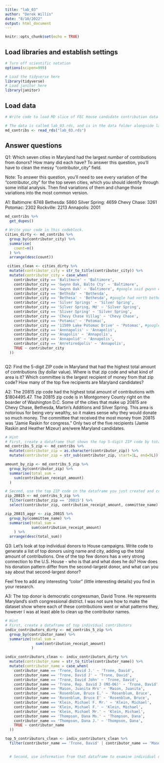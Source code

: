 ```yaml
---
title: "lab_03"
author: "Derek Willis"
date: "8/10/2022"
output: html_document
---
```


```r
knitr::opts_chunk$set(echo = TRUE)
```

## Load libraries and establish settings
```r
# Turn off scientific notation
options(scipen=999)

# Load the tidyverse here
library(tidyverse)
# Load janitor here
library(janitor)
```

## Load data
```r
# Write code to load MD slice of FEC House candidate contribution data and call it md_contribs.

# The data is called lab_03.rds, and is in the data folder alongside lab_03.Rmd (this data notebook)
md_contribs <- read_rds("lab_03.rds")

```

## Answer questions

Q1: Which seven cities in Maryland had the largest _number_ of contributions from donors? How many did each have? To answer this question, you'll have to clean the messy "contributor_city" field.

Note: To answer this question, you'll need to see every variation of the "contributor_city" for the top seven cities, which you should identify through some initial analysis. Then find variations of them and change those variations into the most common version.

A1:
Baltimore: 6748
Bethesda: 5860
Silver Spring: 4659
Chevy Chase: 3261
Potomac: 2302
Rockville: 2213
Annapolis: 2001
```r
md_contribs %>% 
  get_dupes()
```
```r
# Write your code in this codeblock.
cities_dirty <- md_contribs %>% 
  group_by(contributor_city) %>% 
  summarise(
    count=n()
  ) %>% 
  arrange(desc(count))
```
```r
 cities_clean <- cities_dirty %>%
  mutate(contributor_city = str_to_title(contributor_city)) %>% 
  mutate(contributor_city = case_when(
    contributor_city == 'Balitmore' ~ 'Baltimore',
    contributor_city == 'Gwynn Oak, Balto Cty' ~ 'Baltimore',
    contributor_city == 'Gwynn Oak' ~ 'Baltimore', #google said gwynn oak is a neighborhood entirely in baltimore so i added it
    contributor_city == 'Bethsda' ~ 'Bethesda',
    contributor_city == 'Bethesa' ~ 'Bethesda', #google had north bethesda as a different place so i left it out
    contributor_city == 'Silver Springs' ~ 'Silver Spring',
    contributor_city == 'Silver Spring, Md' ~ 'Silver Spring',
    contributor_city == 'Sliver Spring' ~ 'Silver Spring',
    contributor_city == 'Chevy Chase Villag' ~ 'Chevy Chase',
    contributor_city == 'Potamic' ~ 'Potomac',
    contributor_city == '11509 Lake Potomac Drive' ~ 'Potomac', #google had north potomac as a different place so i left it out
    contributor_city == 'Annnapolis' ~ 'Annapolis',
    contributor_city == 'Anapolis' ~ 'Annapolis',
    contributor_city == 'Annapolid' ~ 'Annapolis',
    contributor_city == 'Anretiredpolis' ~ 'Annapolis',
    TRUE ~ contributor_city
  ))
  
```
Q2: Find the 5-digit ZIP code in Maryland that had the highest total amount of contributions (by dollar value). Where is that zip code and what kind of area is it? Which committee is the largest recipient of money from that zip code? How many of the top five recipients are Maryland candidates?

A2: 
The 20815 zip code had the highest total amount of contributions with $1804495.47. The 20815 zip code is in Montgomery County right on the boarder of Washington D.C. Some of the cities that make up 20815 are Chevy Chase, Bethesda, Martin's Additions and Silver Spring. This area is notorious for being very wealthy, so it makes sense why they would donate so much money. The committee that received the most money from 20815 was "Jamie Raskin for congress." Only two of the five recipients (Jamie Raskin and Heather Mizeur) are/were Maryland candidates.

```r
# Hint
# First, create a dataframe that shows the top 5-digit ZIP code by total dollar amount
md_contribs_5_zip <- md_contribs %>%
  mutate(contributor_zip = as.character(contributor_zip)) %>% 
  mutate(contributor_zip = str_sub(contributor_zip, start=1L, end=5L))
```
```r
amount_by_zip <- md_contribs_5_zip %>% 
  group_by(contributor_zip) %>% 
  summarise(total_sum = 
    sum(contribution_receipt_amount)
  )
```
```r
# Second, use the top ZIP code in the dataframe you just created and create a new dataframe that shows the committee that got the most money from that ZIP code.
zip_20815 <- md_contribs_5_zip %>% 
  filter(contributor_zip == '20815') %>% 
  select(contributor_zip, contribution_receipt_amount, committee_name)
```
```r
zip_20815_aggr <- zip_20815 %>% 
  group_by(committee_name) %>% 
  summarise(total_sum = 
            sum(contribution_receipt_amount)
    ) %>% 
  arrange(desc(total_sum))
```

Q3: Let's look at top individual donors to House campaigns. Write code to generate a list of top donors using name and city, adding up the total amount of contributions. One of the top few donors has a very strong connection to the U.S. House - who is that and what does he do? How does his donation pattern differ from the second-largest donor, and what can you say about that second-largest donor?

Feel free to add any interesting "color" (little interesting details) you find in your research.  

A3: The top donor is democratic congressman, David Trone. He represents Maryland's sixth congressional district. I was not sure how to make the dataset show where each of these contributions went or what patterns they, however I was at least able to clean up the contributor names. 

```r

# Hint
# First, create a dataframe of top individual contributors
indiv_contributors_dirty <- md_contribs_5_zip %>% 
  group_by(contributor_name) %>% 
  summarize(total_sum = 
              sum(contribution_receipt_amount)
            ) 
```
```r
indiv_contributors_clean <- indiv_contributors_dirty %>% 
  mutate(contributor_name = str_to_title(contributor_name)) %>% 
  mutate(contributor_name = case_when(
    contributor_name == 'Trone, David J.' ~ 'Trone, David',
    contributor_name == 'Trone, David J' ~ 'Trone, David',
    contributor_name == 'Trone, David John' ~ 'Trone, David',
    contributor_name == 'Trone, Rep. David J (Md-06)' ~ 'Trone, David',
    contributor_name == 'Mason, Juanita Mrs' ~ 'Mason, Juanita',
    contributor_name == 'Rosenblum, Bruce E.' ~ 'Rosenblum, Bruce',
    contributor_name == 'Rosenblum, Bruce E' ~ 'Rosenblum, Bruce',
    contributor_name == 'Klein, Michael F. Mr.' ~ 'Klein, Michael',
    contributor_name == 'Klein, Michael F.' ~ 'Klein, Michael',
    contributor_name == 'Klein, Michael Mr.' ~ 'Klein, Michael',
    contributor_name == 'Thompson, Dana Ms.' ~ 'Thompson, Dana',
    contributor_name == 'Thompson, Dana J.' ~ 'Thompson, Dana',
    TRUE ~ contributor_name
  ))
```
```r
top_5_contributors_clean <- indiv_contributors_clean %>%
  filter(contributor_name == 'Trone, David' | contributor_name == 'Mason, Juanita' | contributor_name == 'Rosenblum, Bruce' | contributor_name == 'Klein, Michael' | contributor_name == 'Thomson, Dana')
  
```
```r
  
  # Second, use information from that dataframe to examine individual donations from the original md_contribs dataframe.

```
